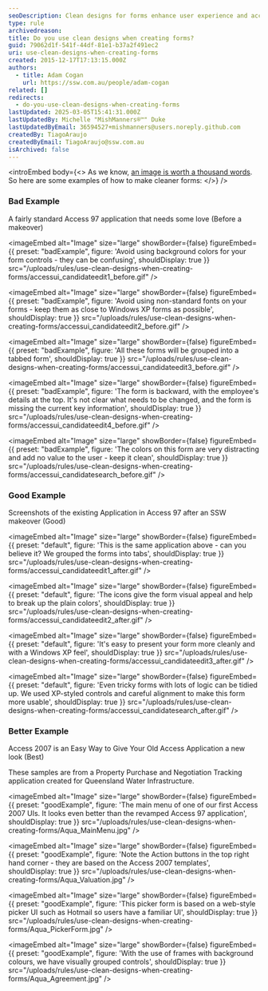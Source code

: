 ```yaml
---
seoDescription: Clean designs for forms enhance user experience and accessibility by using simple layouts, clear typography, and minimal visual distractions.
type: rule
archivedreason:
title: Do you use clean designs when creating forms?
guid: 79062d1f-541f-44df-81e1-b37a2f491ec2
uri: use-clean-designs-when-creating-forms
created: 2015-12-17T17:13:15.000Z
authors:
  - title: Adam Cogan
    url: https://ssw.com.au/people/adam-cogan
related: []
redirects:
  - do-you-use-clean-designs-when-creating-forms
lastUpdated: 2025-03-05T15:41:31.000Z
lastUpdatedBy: Michelle "MishManners®™" Duke
lastUpdatedByEmail: 36594527+mishmanners@users.noreply.github.com
createdBy: TiagoAraujo
createdByEmail: TiagoAraujo@ssw.com.au
isArchived: false
---
```


<introEmbed
  body={<>
As we know, [an image is worth a thousand words](/use-screenshots-in-your-proposals). So here are some examples of how to make cleaner forms:
  </>}
/>
### Bad Example

A fairly standard Access 97 application that needs some love (Before a makeover)

<imageEmbed
  alt="Image"
  size="large"
  showBorder={false}
  figureEmbed={{
    preset: "badExample",
    figure: 'Avoid using background colors for your form controls - they can be confusing',
    shouldDisplay: true
  }}
  src="/uploads/rules/use-clean-designs-when-creating-forms/accessui_candidateedit1_before.gif"
/>

<imageEmbed
  alt="Image"
  size="large"
  showBorder={false}
  figureEmbed={{
    preset: "badExample",
    figure: 'Avoid using non-standard fonts on your forms - keep them as close to Windows XP forms as possible',
    shouldDisplay: true
  }}
  src="/uploads/rules/use-clean-designs-when-creating-forms/accessui_candidateedit2_before.gif"
/>

<imageEmbed
  alt="Image"
  size="large"
  showBorder={false}
  figureEmbed={{
    preset: "badExample",
    figure: 'All these forms will be grouped into a tabbed form',
    shouldDisplay: true
  }}
  src="/uploads/rules/use-clean-designs-when-creating-forms/accessui_candidateedit3_before.gif"
/>

<imageEmbed
  alt="Image"
  size="large"
  showBorder={false}
  figureEmbed={{
    preset: "badExample",
    figure: 'The form is backward, with the employee\'s details at the top. It\'s not clear what needs to be changed, and the form is missing the current key information',
    shouldDisplay: true
  }}
  src="/uploads/rules/use-clean-designs-when-creating-forms/accessui_candidateedit4_before.gif"
/>

<imageEmbed
  alt="Image"
  size="large"
  showBorder={false}
  figureEmbed={{
    preset: "badExample",
    figure: 'The colors on this form are very distracting and add no value to the user - keep it clean',
    shouldDisplay: true
  }}
  src="/uploads/rules/use-clean-designs-when-creating-forms/accessui_candidatesearch_before.gif"
/>

### Good Example

Screenshots of the existing Application in Access 97 after an SSW makeover (Good)


<imageEmbed
  alt="Image"
  size="large"
  showBorder={false}
  figureEmbed={{
    preset: "default",
    figure: 'This is the same application above - can you believe it? We grouped the forms into tabs',
    shouldDisplay: true
  }}
  src="/uploads/rules/use-clean-designs-when-creating-forms/accessui_candidateedit1_after.gif"
/>


<imageEmbed
  alt="Image"
  size="large"
  showBorder={false}
  figureEmbed={{
    preset: "default",
    figure: 'The icons give the form visual appeal and help to break up the plain colors',
    shouldDisplay: true
  }}
  src="/uploads/rules/use-clean-designs-when-creating-forms/accessui_candidateedit2_after.gif"
/>


<imageEmbed
  alt="Image"
  size="large"
  showBorder={false}
  figureEmbed={{
    preset: "default",
    figure: 'It\'s easy to present your form more cleanly and with a Windows XP feel',
    shouldDisplay: true
  }}
  src="/uploads/rules/use-clean-designs-when-creating-forms/accessui_candidateedit3_after.gif"
/>


<imageEmbed
  alt="Image"
  size="large"
  showBorder={false}
  figureEmbed={{
    preset: "default",
    figure: 'Even tricky forms with lots of logic can be tidied up. We used XP-styled controls and careful alignment to make this form more usable',
    shouldDisplay: true
  }}
  src="/uploads/rules/use-clean-designs-when-creating-forms/accessui_candidatesearch_after.gif"
/>

### Better Example

Access 2007 is an Easy Way to Give Your Old Access Application a new look (Best)

These samples are from a Property Purchase and Negotiation Tracking application created for Queensland Water Infrastructure.

<imageEmbed
  alt="Image"
  size="large"
  showBorder={false}
  figureEmbed={{
    preset: "goodExample",
    figure: 'The main menu of one of our first Access 2007 UIs. It looks even better than the revamped Access 97 application',
    shouldDisplay: true
  }}
  src="/uploads/rules/use-clean-designs-when-creating-forms/Aqua_MainMenu.jpg"
/>

<imageEmbed
  alt="Image"
  size="large"
  showBorder={false}
  figureEmbed={{
    preset: "goodExample",
    figure: 'Note the Action buttons in the top right hand corner - they are based on the Access 2007 templates',
    shouldDisplay: true
  }}
  src="/uploads/rules/use-clean-designs-when-creating-forms/Aqua_Valuation.jpg"
/>

<imageEmbed
  alt="Image"
  size="large"
  showBorder={false}
  figureEmbed={{
    preset: "goodExample",
    figure: 'This picker form is based on a web-style picker UI such as Hotmail so users have a familiar UI',
    shouldDisplay: true
  }}
  src="/uploads/rules/use-clean-designs-when-creating-forms/Aqua_PickerForm.jpg"
/>

<imageEmbed
  alt="Image"
  size="large"
  showBorder={false}
  figureEmbed={{
    preset: "goodExample",
    figure: 'With the use of frames with background colours, we have visually grouped controls',
    shouldDisplay: true
  }}
  src="/uploads/rules/use-clean-designs-when-creating-forms/Aqua_Agreement.jpg"
/>
